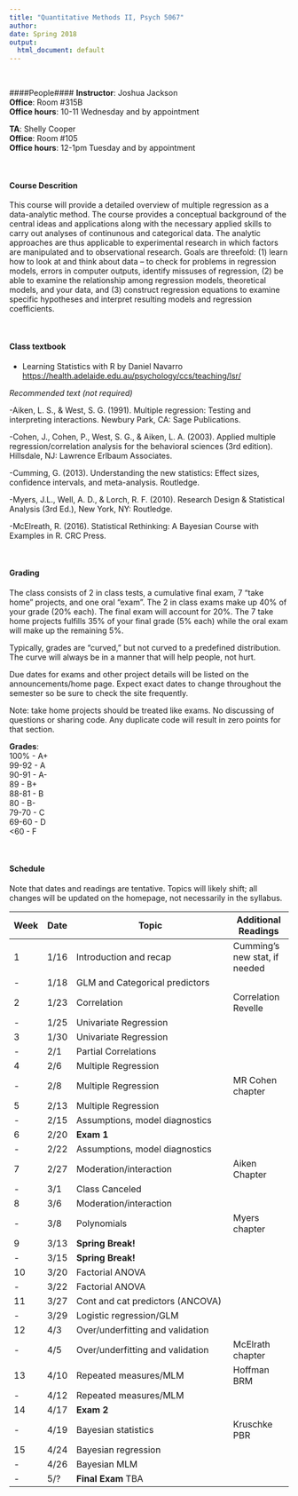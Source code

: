 ```yaml
---
title: "Quantitative Methods II, Psych 5067"
author: 
date: Spring 2018
output:
  html_document: default
---
```

<br>  

####People#### 
**Instructor**: Joshua Jackson  
**Office**: Room #315B  
**Office hours**: 10-11 Wednesday and by appointment  

**TA**: Shelly Cooper  
**Office**: Room #105  
**Office hours**: 12-1pm Tuesday and by appointment  
  
<br>  

#### Course Descrition#### 

This course will provide a detailed overview of multiple regression as a data-analytic method. The course provides a conceptual background of the central ideas and applications along with the necessary applied skills to carry out analyses of continunous and categorical data. The analytic approaches are thus applicable to experimental research in which factors are manipulated and to observational research. Goals are threefold: (1) learn how to look at and think about data – to check for problems in regression models, errors in computer outputs, identify missuses of regression, (2) be able to examine the relationship among regression models, theoretical models, and your data, and (3) construct regression equations to examine specific hypotheses and interpret resulting models and regression coefficients. 

<br>  

#### Class textbook#### 

- Learning Statistics with R by Daniel Navarro <https://health.adelaide.edu.au/psychology/ccs/teaching/lsr/>

*Recommended text (not required)*

-Aiken, L. S., & West, S. G. (1991). Multiple regression: Testing and interpreting interactions. Newbury Park, CA: Sage Publications.

-Cohen, J., Cohen, P., West, S. G., & Aiken, L. A. (2003). Applied multiple regression/correlation analysis for the behavioral sciences (3rd edition). Hillsdale, NJ: Lawrence Erlbaum Associates.

-Cumming, G. (2013). Understanding the new statistics: Effect sizes, confidence intervals, and meta-analysis. Routledge.

-Myers, J.L., Well, A. D., & Lorch, R. F. (2010). Research Design & Statistical Analysis (3rd Ed.), New York, NY: Routledge. 

-McElreath, R. (2016). Statistical Rethinking: A Bayesian Course with Examples in R. CRC Press. 

<br>  

#### Grading#### 
The class consists of 2 in class tests, a cumulative final exam,  7 "take home" projects, and one oral "exam". The 2 in class exams make up 40% of your grade (20% each). The final exam will account for 20%.  The 7 take home projects fulfills 35% of your final grade (5% each) while the oral exam will make up the remaining 5%. 

Typically, grades are "curved," but not curved to a predefined distribution. The curve will always be in a manner that will help people, not hurt. 

Due dates for exams and other project details will be listed on the announcements/home page. Expect exact dates to change throughout the semester so be sure to check the site frequently. 

Note: take home projects should be treated like exams. No discussing of questions or sharing code. Any duplicate code will result in zero points for that section. 

**Grades**:   
100%   - A+  
99-92 - A  
90-91 - A-  
89    - B+  
88-81 - B  
80    - B-  
79-70 - C  
69-60 - D  
<60   - F  
  
  <br>  
  
#### Schedule####  

Note that dates and readings are tentative. Topics will likely shift; all changes will be updated on the homepage, not necessarily in the syllabus. 

| Week | Date  |  Topic                                                     | Additional Readings             |
-------|-------|------------------------------------------------------------|----------------------|
| 1    | 1/16  | Introduction and recap                                     |Cumming's new stat, if needed|
| -    | 1/18  | GLM and Categorical predictors                             |                      |
| 2    | 1/23  | Correlation                                                | Correlation Revelle  |
| -    | 1/25  | Univariate Regression                                      |                      |
| 3    | 1/30  | Univariate Regression                                      |                      |
| -    | 2/1   | Partial Correlations                                       |                      |
| 4    | 2/6   | Multiple Regression                                        |                      |
| -    | 2/8   | Multiple Regression                                        |   MR Cohen chapter   |
| 5    | 2/13  | Multiple Regression                                        |                      |
| -    | 2/15  | Assumptions, model diagnostics                             |                      |
| 6    | 2/20  | **Exam 1**                                                 |                      |
| -    | 2/22  | Assumptions, model diagnostics                             |                      |
| 7    | 2/27  | Moderation/interaction                                     |   Aiken  Chapter     |
| -    | 3/1   | Class Canceled                                             |                      |
| 8    | 3/6   | Moderation/interaction                                     |                      |
| -    | 3/8   | Polynomials                                                |   Myers chapter      |
| 9    | 3/13  | **Spring Break!**                                          |                      |
| -    | 3/15  | **Spring Break!**                                          |                      |
| 10   | 3/20  | Factorial ANOVA                                            |                      |
| -    | 3/22  | Factorial ANOVA                                            |                      |
| 11   | 3/27  |Cont and cat predictors (ANCOVA)                            |                      |
| -    | 3/29  | Logistic regression/GLM                                    |                      |
| 12   | 4/3   | Over/underfitting and validation                           |                      |
| -    | 4/5   | Over/underfitting and validation                           |   McElrath chapter   |
| 13   | 4/10  | Repeated measures/MLM                                      |   Hoffman BRM        |
| -    | 4/12  | Repeated measures/MLM                                      |                      |
| 14   | 4/17  | **Exam 2**                                                 |                      |
| -    | 4/19  | Bayesian statistics                                        |   Kruschke PBR       |
| 15   | 4/24  | Bayesian regression                                        |                      |
| -    | 4/26  | Bayesian MLM                                               |                      |
| -    | 5/?   | **Final Exam** TBA                                         |                      |


